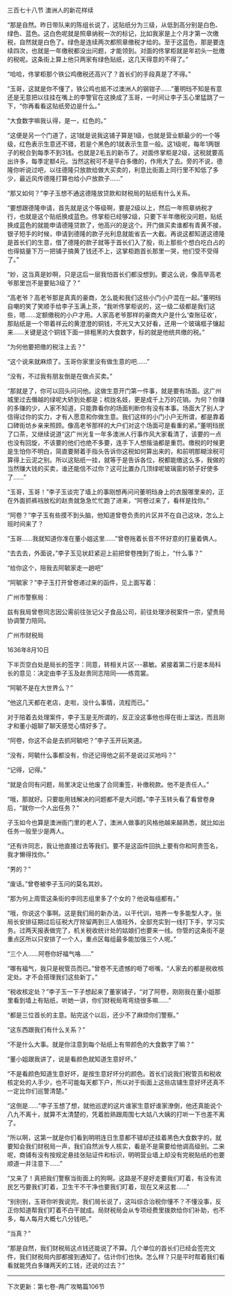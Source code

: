 

三百七十八节 澳洲人的新花样续

“那是自然。昨日带队来的陈组长说了，这贴纸分为三级，从低到高分别是白色、绿色、蓝色。这白色呢就是照章纳税一次的标记，比如我家是上个月才第一次缴税，自然就是白色了。绿色是连续两次都照章缴税才给的。至于这蓝色，那是要连续四次，也就是一年缴税都没出问题，才能领到。对面的佟掌柜就是年初头一批缴的税呢。这条街上算上他只两家有绿色贴纸，这几天得意的不得了。”

“哈哈，佟掌柜那个铁公鸡缴税还高兴了？首长们的手段真是了不得。”

“玉哥，这就是你不懂了，铁公鸡也抵不过澳洲人的钢钳子……”董明珰不知是有意还是无意把以往挂在嘴上的李警官在这换成了玉哥，一时间让李子玉心里猛跳了一下，“你再看看这贴纸旁边是什么。”

“大食数字嘛我认得，是一，红色的。”

“这便是另一个门道了，这1就是说我这铺子算是1级，也就是营业额最少的一个等级，红色表示生意还不错，若是个黑色的1就表示生意一般。这1级呢，每年1两银子的税合到每季不到3钱。也就是2毛五的新币了。对面佟掌柜是2级，这税就要高出许多，每季定额4元。当然这税可不是平白多缴的，作用大了去。旁的不说，德隆你听说过吧，以往德隆只放款给做大买卖的，利息比街面上同行里不知低了多少，最近风传德隆打算也给小户放款子……”

“那又如何？”李子玉想不通这德隆放贷款和财税局的贴纸有什么关系。

“要想跟德隆申请，首先就是这个等级啊，要是2级以上，然后一年照章纳税才行，也就是这个贴纸换成蓝色。佟掌柜已经够2级，只要下半年缴税没问题，贴纸换成蓝色的就能申请德隆贷款了，他高兴的是这个。开门做买卖谁都有青黄不接，银子短手的时候，申请到德隆的款子光利息就能省去一大截。再说这都知道这德隆是首长们的生意，借了德隆的款子就等于首长们入了股，街上那些个想白吃白占的也得掂量下万一把铺子搞黄了钱还不上，这掌柜跑首长那里一哭，他们受不受得了。”

“妙，这当真是妙啊，只是这后一层我怕首长们都没想到。要这么说，像高举高老爷那里岂不是要贴3级了？”

“高老爷？高老爷那是真真的豪商，怎么能和我们这些小门小户混在一起。”董明珰自嘲的笑了笑顺手给李子玉满上茶，“我听佟掌柜说的，这一级二级都是我们这些，嗯……定额缴税的小户才用。人家高老爷那样的豪商大户是什么‘查账征收’，那贴纸是一个带着祥云的黄澄澄的铜钱，不光又大又好看，还用一个玻璃框子镶起来……关键是这个铜钱下面一排粗黑的大食数字，标的就是他统共缴的税。”

“为何他要把缴的税注上去？”

“这个说来就麻烦了。玉哥你家里没有做生意的吧……”

“没有，不过我有朋友倒是在做点买卖。”

“那就是了，你可以回头问问他。这做生意开门第一件事，就是要有场面。这广州城里过去僭越的绿呢大轿到处都是；梳拢名妓，更是成千上万的花销。为何？你赚的多赚的少，人家不知道，只能靠看你的场面判断你有没有本事。场面大了别人才信得过你的实力，才有人愿意和你做生意。我们这样的小门小户无所谓，都是靠着口碑街坊乡亲来照顾。像高老爷那样的大户们对这个场面可是看重的紧。”董明珰抿了口茶，又继续说道“这广州光复一年多澳洲人行事作风大家看清了，该要的一点也没有回旋，不该要的他们也绝不多要，连手下人想揩油都是重罚。缴税的时候更是生怕你不明白，简直要掰着手指头告诉你这税如何算出来的，和前明那糊涂税可算得上云泥之别。所以这贴纸一挂，就等于是告诉各位，税都能缴这么多，我做的当然赚大钱的买卖，谁还能信不过你？这可比置办几顶绿呢玻璃窗的轿子好使多了……”

“玉哥，玉哥！”李子玉谈完了墙上的事刚想再问问董明珰身上的衣服哪里来的，正在外面抓裤裆放松的赵贵就急急忙忙跑了进来，“阿卷过来了，看样是找你。”

“阿卷？”李子玉有些摸不到头脑，他知道曾卷负责的片区并不在自己这块，怎么上班时间来了？

“玉哥……我就知道你准在董小姐这里……”曾卷拖着长音不怀好意的打量着俩人。

“去去去，外面说，”李子玉见状赶紧迎上前把曾卷拽到了街上，“什么事？”

“给你这个，陪我去阿毓家走一趟吧”

“阿毓家？”李子玉打开曾卷递过来的函件，见上面写着：

广州市警察局：

兹有我局曾卷同志因公需前往张记父子食品公司，前往处理涉税案件一宗，望贵局协调警力陪同。

广州市财税局

1636年8月10日

下半页空白处是局长的签字：同意，转相关片区---慕敏。紧接着第二行是本局科长的意见：决定由李子玉及赵贵同志陪同――练霓裳。

“阿毓不是在大世界么？”

“他这几天都在老店，走啦，没什么事情，流程而已。”

对于陪着去处理案件，李子玉是无所谓的，反正没这事他也得在街上溜达，而且刚才和董小姐聊了聊天感觉心情好多了。

“阿卷，你这不会是去抓阿毓吧？”李子玉开玩笑道。

“没有，阿毓什么事都没有，你还记得他之前不是说过买地吗？”

“记得，记得。”

“就是合同有问题，局里决定让他废了合同重签，补缴税款。他不是责任人。”

“哦，那就好。只要能用钱解决的问题都不是大问题。”李子玉转头看了看曾卷身后，“就你一个人出任务？”

子玉如今也算是澳洲衙门里的老人了，澳洲人做事的风格他越来越熟悉，就比如出任务一般至少是两人。

“还有许同志，我让他直接过去等我们。要不是这函件回执上要有你和阿贵签名，我才懒得找你。”

“男的？”

“废话。”曾卷被李子玉问的莫名其妙。

“那为何上周管这条街的李同志组里多了个女的？他说每组都有。”

“哦，你说这个事啊。这是我们局的新办法，以干代训，培养一专多能型人才。张局长安排征期过后征税大厅除留两到三人值班外，全部充实到一线打下手，学习实务。过两天报表做完了，机关税收统计处的姑娘们也要来一线。你管的这条街不是重点区所以只安排了一个人，重点区每组最多能加强三个人呢。”

“三个人……阿卷你好福气咯……”

“哪有福气，我只是税管员而已。”曾卷不无遗憾的咂了咂嘴，“人家去的都是税收核定处。才不会搭理我们这些新丁。”

“税收核定处？”李子玉一下子想起来了董家铺子，“对了阿卷，刚刚我在董小姐那里看到墙上有贴纸，听她一讲，你们财税局弯弯绕很多嘛……”

“都是三位首长的主意。贴完这个以后，还少不了麻烦你们警察。”

“这东西跟我们有什么关系？”

“不是什么大事。就是你注意到每个贴纸上有带颜色的大食数字了嘛？”

“董小姐跟我讲了，说是看颜色就知道生意好坏。”

“不是看颜色知道生意好坏，是按生意好坏分的颜色。首长们说我们税管员和税收核定处的人手少，也不可能每天都下户，所以对于街面上这些店铺生意好坏还真不一定比你们巡警清楚。”

“这倒是……”李子玉想了想，就他巡逻的这片谁家生意好谁家潦倒，他还真能说个八九不离十，就算不太清楚的，凭着脸熟跟周围七大姑八大姨的打听一下也差不离了。

“所以啊，这第一就是你们看到明明连日生意都不错却还挂着黑色大食数字的，就要知会我们财税局一声，我们自然派专人核实，看是不是需要给他调高级别。二来呢，商铺有没有按规定悬挂张贴证件和标识，明明营业墙上却没有完税贴纸的也要顺道一并注意下……”

“又来了！真把我们警察当街面上的狗啊。这路是不是好走要我们盯着，有没有流民乞丐要我们盯着，卫生干不干净也要我们盯着，现在又来这套……”

“别别别，玉哥你听我说完。我们局长说了，这叫综合治税你懂不？不懂没事，反正你知道帮我们盯着不白干就成。局财税局会从专项经费里拨款给你们补助，也不多，每人每月大概七八分钱吧。”

“当真？”

“那是自然，我们财税局这点钱还能说了不算。几个单位的首长们已经会签完文件，我们财税局内部都接到通知了。估计你们也快。怎么样？只是平时帮着我们看看就能凭白多赚两天的工钱，还说的过去？”

-----------------------------------------------

下次更新：第七卷-两广攻略篇106节

